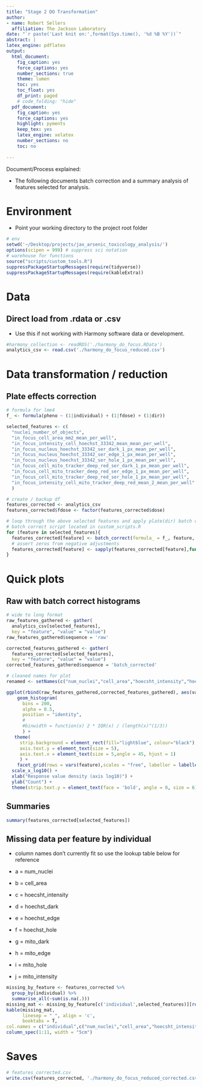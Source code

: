 ```yaml
---
title: "Stage 2 DO Transformation"
author:
- name: Robert Sellers
  affiliation: The Jackson Laboratory
date: "`r paste('Last knit on:',format(Sys.time(), '%d %B %Y'))`"
abstract: |
latex_engine: pdflatex
output:
  html_document:
    fig_caption: yes
    force_captions: yes
    number_sections: true
    theme: lumen
    toc: yes
    toc_float: yes
    df_print: paged
    # code_folding: "hide"
  pdf_document:
    fig_caption: yes
    force_captions: yes
    highlight: pyments
    keep_tex: yes
    latex_engine: xelatex
    number_sections: no
    toc: no
    
---
```


Document/Process explained:

* The following documents batch correction and a summary analysis of features selected for analysis.
  
# Environment

- Point your working directory to the project root folder

```r
# env
setwd('~/Desktop/projects/jax_arsenic_toxicology_analysis/')
options(scipen = 999) # suppress sci notation
# warehouse for functions
source("scripts/custom_tools.R")
suppressPackageStartupMessages(require(tidyverse))
suppressPackageStartupMessages(require(kableExtra))
```

# Data

## Direct load from .rdata or .csv

- Use this if not working with Harmony software data or development.

```r
#harmony_collection <- readRDS('./harmony_do_focus.RData')
analytics_csv <- read.csv('./harmony_do_focus_reduced.csv')
```

# Data transformation / reduction

## Plate effects correction

```r
# formula for lme4
f_ <- formula(pheno ~ (1|individual) + (1|fdose) + (1|dir))

selected_features <- c(
  "nuclei_number_of_objects", 
  "in_focus_cell_area_mm2_mean_per_well",
  "in_focus_intensity_cell_hoechst_33342_mean_mean_per_well", 
  "in_focus_nucleus_hoechst_33342_ser_dark_1_px_mean_per_well", 
  "in_focus_nucleus_hoechst_33342_ser_edge_1_px_mean_per_well", 
  "in_focus_nucleus_hoechst_33342_ser_hole_1_px_mean_per_well",
  "in_focus_cell_mito_tracker_deep_red_ser_dark_1_px_mean_per_well", 
  "in_focus_cell_mito_tracker_deep_red_ser_edge_1_px_mean_per_well", 
  "in_focus_cell_mito_tracker_deep_red_ser_hole_1_px_mean_per_well",
  "in_focus_intensity_cell_mito_tracker_deep_red_mean_2_mean_per_well" 
  )

# create / backup df
features_corrected <- analytics_csv
features_corrected$fdose <- factor(features_corrected$dose)

# loop through the above selected features and apply plate(dir) batch correction
# batch correct script located in custom_scripts.R
for (feature in selected_features){
  features_corrected[feature] <- batch_correct(formula_ = f_, feature, features_corrected, r.eff = 'dir', target_col = 'dir', debug=FALSE)
  # assert zeros from negative adjustments
  features_corrected[feature] <- sapply(features_corrected[feature],function(x) ifelse(x<0, 0, x))
}
```

# Quick plots

## Raw with batch correct histograms

```r
# wide to long format
raw_features_gathered <- gather(
  analytics_csv[selected_features],
  key = "feature", "value" = "value")
raw_features_gathered$sequence = 'raw'

corrected_features_gathered <- gather(
  features_corrected[selected_features],
  key = "feature", "value" = "value")
corrected_features_gathered$sequence = 'batch_corrected'

# cleaned names for plot
renamed <- setNames(c("num_nuclei","cell_area","hoecsht_intensity","hoechst_dark","hoechst_edge","hoechst_hole","mito_dark","mito_edge","mito_hole","mito_intensity"),selected_features)

ggplot(rbind(raw_features_gathered,corrected_features_gathered), aes(value, fill = sequence)) + 
    geom_histogram(
      bins = 200, 
      alpha = 0.5,
      position = "identity",
      #
      #binwidth = function(x) 2 * IQR(x) / (length(x)^(1/3))
      ) + 
   theme(
     strip.background = element_rect(fill="lightblue", colour="black"),
     axis.text.y = element_text(size = 5),
     axis.text.x = element_text(size = 5,angle = 45, hjust = 1)
     ) +
    facet_grid(rows = vars(feature),scales = "free", labeller = labeller(feature = renamed)) + 
  scale_x_log10() +
  xlab("Response value density (axis log10)") +
  ylab("Count") +
  theme(strip.text.y = element_text(face = 'bold', angle = 0, size = 6)) 
```

## Summaries

```r
summary(features_corrected[selected_features])
```

## Missing data per feature by individual

- column names don't currently fit so use the lookup table below for reference

* a = num_nuclei
* b = cell_area
* c = hoecsht_intensity
* d = hoechst_dark
* e = hoechst_edge
* f = hoechst_hole
* g = mito_dark
* h = mito_edge
* i = mito_hole
* j = mito_intensity

```r
missing_by_feature <- features_corrected %>% 
  group_by(individual) %>% 
  summarise_all(~sum(is.na(.))) 
missing_mat <- missing_by_feature[c('individual',selected_features)][rowSums(missing_by_feature[selected_features]) > 0,]
kable(missing_mat, 
      linesep = "_", align = 'c',
      booktabs = T,
col.names = c("individual",c("num_nuclei","cell_area","hoecsht_intensity","hoechst_dark","hoechst_edge","hoechst_hole","mito_dark","mito_edge","mito_hole","mito_intensity"))) %>%
column_spec(1:11, width = "5cm")
```
# Saves

```r
# features_corrected.csv
write.csv(features_corrected, './harmony_do_focus_reduced_corrected.csv')
```